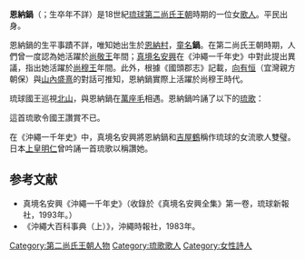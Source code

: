 '''恩納鍋'''（{{ryu|r=恩納ナビー|kn=ウンナナビー|rm=Unna Nabii}}；生卒年不詳）是18世紀[[琉球國|琉球]][[第二尚氏王朝|第二尚氏王朝]]時期的一位女[[歌人|歌人]]。平民出身。

恩納鍋的生平事蹟不詳，唯知她出生於[[恩納村|恩納村]]，[[童名|童名]]'''鍋'''。在第二尚氏王朝時期，人們曾一度認為她活躍於[[尚敬王|尚敬王]]年間；[[真境名安興|真境名安興]]在《沖繩一千年史》中對此提出異議，指出她活躍於[[尚穆王|尚穆王]]年間。此外，根據《國頭郡志》記載，[[向有恒|向有恒]]（宜灣親方朝保）與[[山內盛熹|山內盛熹]]的對話可推知，恩納鍋實際上活躍於尚穆王時代。

琉球國王巡視[[北山|北山]]，與恩納鍋在[[萬座毛|萬座毛]]相遇。恩納鍋吟誦了以下的[[琉歌|琉歌]]：

{{cquote|{{lang|ryu|波の声もとまれ　風の声もとまれ　首里天がなし　美御機（みうんき）拝ま}}}}

這首琉歌令國王讚賞不已。

在《沖繩一千年史》中，真境名安興將恩納鍋和[[吉屋鶴|吉屋鶴]]稱作琉球的女流歌人雙璧。日本[[上皇|上皇]][[明仁|明仁]]曾吟誦一首琉歌以稱讚她。
== 参考文献 ==
*真境名安興《沖繩一千年史》（收錄於《真境名安興全集》第一卷，琉球新報社，1993年。）
*《沖繩大百科事典（上）》，沖繩時報社，1983年。

[[Category:第二尚氏王朝人物|Category:第二尚氏王朝人物]]
[[Category:琉歌歌人|Category:琉歌歌人]]
[[Category:女性詩人|Category:女性詩人]]